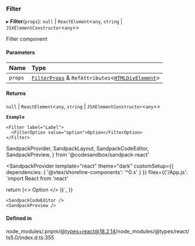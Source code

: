 ### Filter

▸ **Filter**(`props`): `null` \| `ReactElement`\<`any`, `string` \| `JSXElementConstructor`\<`any`\>\>

Filter component

#### Parameters

| Name    | Type                                                                                                                         |
| :------ | :--------------------------------------------------------------------------------------------------------------------------- |
| `props` | [`FilterProps`](props.md) & `RefAttributes`\<[`HTMLDivElement`](https://developer.mozilla.org/docs/Web/API/HTMLDivElement)\> |

#### Returns

`null` \| `ReactElement`\<`any`, `string` \| `JSXElementConstructor`\<`any`\>\>

**`Example`**

```tsx copy showLineNumbers filename="example.tsx"
<Filter label="Label">
  <FilterOption value="option">Option</FilterOption>
</Filter>
```

SandpackProvider,
SandpackLayout,
SandpackCodeEditor,
SandpackPreview,
} from '@codesandbox/sandpack-react'

<SandpackProvider
template="react"
theme="dark"
customSetup={{ dependencies: { '@vtex/shoreline-components': '^0.x' } }}
files={{'/App.js': `import React from 'react'

return (<>
<Filter label="Label">
<FilterOption value="option">Option</FilterOption>
</Filter>
</>
)}`,
}}

>   <SandpackLayout>

    <SandpackCodeEditor />
    <SandpackPreview />

  </SandpackLayout>
</SandpackProvider>

#### Defined in

node_modules/.pnpm/@types+react@18.2.14/node_modules/@types/react/ts5.0/index.d.ts:355
